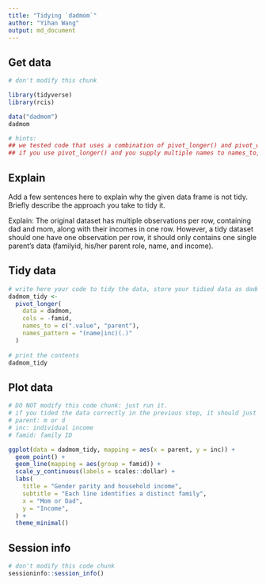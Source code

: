 ```yaml
---
title: "Tidying `dadmom`"
author: "Yihan Wang"
output: md_document
---
```


## Get data

```r
# don't modify this chunk 

library(tidyverse)
library(rcis)

data("dadmom")
dadmom

# hints: 
## we tested code that uses a combination of pivot_longer() and pivot_wider(); or a combination of separate(), pivot_longer(), and unite(); or only pivot_longer(). Is does not mean these are the only options to solve this question, but something to consider.
## if you use pivot_longer() and you supply multiple names to names_to, you must also supply a names_sep. Otherwise break the operation into multiple steps. If you use pivot_longer() and you get an error related to your datatype (e.g. can't combine character and double) use values_transform = as.character to simplify everything to character columns.
```

## Explain

Add a few sentences here to explain why the given data frame is not tidy. Briefly describe the approach you take to tidy it.

Explain: The original dataset has multiple observations per row, containing dad and mom, along with their incomes in one row. However, a tidy dataset should one have one observation per row, it should only contains one single parent's data (familyid, his/her parent role, name, and income).


## Tidy data

```r
# write here your code to tidy the data, store your tidied data as dadmom_tidy
dadmom_tidy <- 
  pivot_longer(
    data = dadmom, 
    cols = -famid, 
    names_to = c(".value", "parent"), 
    names_pattern = "(name|inc)(.)"
  )
  
# print the contents
dadmom_tidy
```


## Plot data

```r
# DO NOT modify this code chunk: just run it. 
# if you tided the data correctly in the previous step, it should just work. 
# parent: m or d
# inc: individual income
# famid: family ID

ggplot(data = dadmom_tidy, mapping = aes(x = parent, y = inc)) +
  geom_point() +
  geom_line(mapping = aes(group = famid)) +
  scale_y_continuous(labels = scales::dollar) +
  labs(
    title = "Gender parity and household income",
    subtitle = "Each line identifies a distinct family",
    x = "Mom or Dad",
    y = "Income",
  ) +
  theme_minimal()
```


## Session info

```r
# don't modify this code chunk
sessioninfo::session_info()
```

